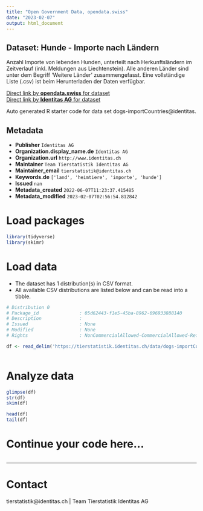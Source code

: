 ```yaml
---
title: "Open Government Data, opendata.swiss"
date: "2023-02-07"
output: html_document
---
```


## Dataset: Hunde - Importe nach Ländern

Anzahl Importe von lebenden Hunden, unterteilt nach Herkunftsländern im Zeitverlauf (inkl. Meldungen aus Liechtenstein). Alle anderen Länder sind unter dem Begriff 'Weitere Länder' zusammengefasst. Eine vollständige Liste (.csv) ist beim Herunterladen der Daten verfügbar.

[Direct link by **opendata.swiss** for dataset](https://opendata.swiss/de/dataset/hunde-importe-nach-landern)<br>
[Direct link by **Identitas AG** for dataset](https://tierstatistik.identitas.ch/)

Auto generated R starter code for data set dogs-importCountries@identitas.

## Metadata

- **Publisher** `Identitas AG`
- **Organization.display_name.de** `Identitas AG`
- **Organization.url** `http://www.identitas.ch`
- **Maintainer** `Team Tierstatistik Identitas AG`
- **Maintainer_email** `tierstatistik@identitas.ch`
- **Keywords.de** `['land', 'heimtiere', 'importe', 'hunde']`
- **Issued** `nan`
- **Metadata_created** `2022-06-07T11:23:37.415485`
- **Metadata_modified** `2023-02-07T02:56:54.812842`


# Load packages

```r

library(tidyverse)
library(skimr)

```

# Load data

-   The dataset has 1 distribution(s) in CSV format.
-   All available CSV distributions are listed below and can be read into a tibble.

```r

# Distribution 0
# Package_id               : 05d62443-f1e5-45ba-8962-696933888140
# Description              : 
# Issued                   : None
# Modified                 : None
# Rights                   : NonCommercialAllowed-CommercialAllowed-ReferenceRequired

df <- read_delim('https://tierstatistik.identitas.ch/data/dogs-importCountries.csv')



```

# Analyze data

```r

glimpse(df)
str(df)
skim(df)

head(df)
tail(df)

```

# Continue your code here...

```r

```

------------------------------------------------------------------------

# Contact

tierstatistik@identitas.ch | Team Tierstatistik Identitas AG
